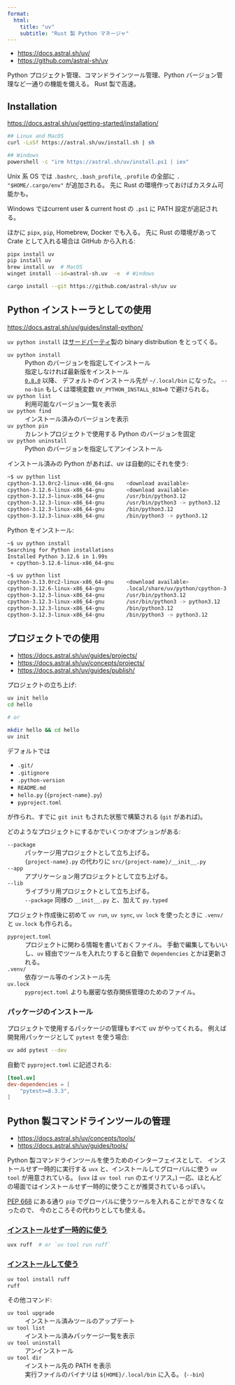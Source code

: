 ```yaml
---
format:
  html:
    title: "uv"
    subtitle: "Rust 製 Python マネージャ"
---
```


- <https://docs.astral.sh/uv/>
- <https://github.com/astral-sh/uv>

Python プロジェクト管理、コマンドラインツール管理、Python バージョン管理など一通りの機能を備える。
Rust 製で高速。


## Installation

<https://docs.astral.sh/uv/getting-started/installation/>

```sh
## Linux and MacOS
curl -LsSf https://astral.sh/uv/install.sh | sh

## Windows
powershell -c "irm https://astral.sh/uv/install.ps1 | iex"
```

Unix 系 OS では `.bashrc`, `.bash_profile`, `.profile` の全部に `. "$HOME/.cargo/env"` が追加される。
先に Rust の環境作っておけばカスタム可能かも。

Windows ではcurrent user & current host の `.ps1` に PATH 設定が追記される。

ほかに `pipx`, `pip`, Homebrew, Docker でも入る。
先に Rust の環境があって Crate として入れる場合は GitHub から入れる:

```sh
pipx install uv
pip install uv
brew install uv  # MacOS
winget install --id=astral-sh.uv  -e  # Windows

cargo install --git https://github.com/astral-sh/uv uv
```


## Python インストーラとしての使用

<https://docs.astral.sh/uv/guides/install-python/>

:::{.note}

`uv python install`
は[サードパーティ](https://github.com/indygreg/python-build-standalone)製の
binary distribution をとってくる。

:::

`uv python install`
: Python のバージョンを指定してインストール
: 指定しなければ最新版をインストール
: [`0.8.0`](https://github.com/astral-sh/uv/releases/tag/0.8.0) 以降、
  デフォルトのインストール先が `~/.local/bin` になった。
  `--no-bin` もしくは環境変数 `UV_PYTHON_INSTALL_BIN=0` で避けられる。

`uv python list`
: 利用可能なバージョン一覧を表示

`uv python find`
: インストール済みのバージョンを表示

`uv python pin`
: カレントプロジェクトで使用する Python のバージョンを固定

`uv python uninstall`
: Python のバージョンを指定してアンインストール

インストール済みの Python があれば、uv は自動的にそれを使う:

```sh
~$ uv python list
cpython-3.13.0rc2-linux-x86_64-gnu    <download available>
cpython-3.12.6-linux-x86_64-gnu       <download available>
cpython-3.12.3-linux-x86_64-gnu       /usr/bin/python3.12
cpython-3.12.3-linux-x86_64-gnu       /usr/bin/python3 -> python3.12
cpython-3.12.3-linux-x86_64-gnu       /bin/python3.12
cpython-3.12.3-linux-x86_64-gnu       /bin/python3 -> python3.12
```

Python をインストール:

```sh
~$ uv python install
Searching for Python installations
Installed Python 3.12.6 in 1.99s
 + cpython-3.12.6-linux-x86_64-gnu

~$ uv python list
cpython-3.13.0rc2-linux-x86_64-gnu    <download available>
cpython-3.12.6-linux-x86_64-gnu       .local/share/uv/python/cpython-3.12.6-linux-x86_64-gnu/bin/python3 -> python3.12
cpython-3.12.3-linux-x86_64-gnu       /usr/bin/python3.12
cpython-3.12.3-linux-x86_64-gnu       /usr/bin/python3 -> python3.12
cpython-3.12.3-linux-x86_64-gnu       /bin/python3.12
cpython-3.12.3-linux-x86_64-gnu       /bin/python3 -> python3.12
```


## プロジェクトでの使用

- <https://docs.astral.sh/uv/guides/projects/>
- <https://docs.astral.sh/uv/concepts/projects/>
- <https://docs.astral.sh/uv/guides/publish/>

プロジェクトの立ち上げ:

```sh
uv init hello
cd hello

# or

mkdir hello && cd hello
uv init
```

デフォルトでは

- `.git/`
- `.gitignore`
- `.python-version`
- `README.md`
- `hello.py` (`{project-name}.py`)
- `pyproject.toml`

が作られ、すでに `git init` もされた状態で構築される
(`git` があれば)。

どのようなプロジェクトにするかでいくつかオプションがある:

`--package`
: パッケージ用プロジェクトとして立ち上げる。
: `{project-name}.py` の代わりに `src/{project-name}/__init__.py`

`--app`
: アプリケーション用プロジェクトとして立ち上げる。

`--lib`
: ライブラリ用プロジェクトとして立ち上げる。
: `--package` 同様の `__init__.py` と、加えて `py.typed`

プロジェクト作成後に初めて `uv run`, `uv sync`, `uv lock` を使ったときに
`.venv/` と `uv.lock` も作られる。

`pyproject.toml`
: プロジェクトに関わる情報を書いておくファイル。
  手動で編集してもいいし、`uv` 経由でツールを入れたりすると自動で `dependencies` とかは更新される。

`.venv/`
: 依存ツール等のインストール先

`uv.lock`
: `pyproject.toml` よりも厳密な依存関係管理のためのファイル。

### パッケージのインストール

プロジェクトで使用するパッケージの管理もすべて uv がやってくれる。
例えば開発用パッケージとして `pytest` を使う場合:

```sh
uv add pytest --dev
```

自動で `pyproject.toml` に記述される:

```toml
[tool.uv]
dev-dependencies = [
    "pytest>=8.3.3",
]
```


## Python 製コマンドラインツールの管理

- <https://docs.astral.sh/uv/concepts/tools/>
- <https://docs.astral.sh/uv/guides/tools/>

Python 製コマンドラインツールを使うためのインターフェイスとして、
インストールせず一時的に実行する `uvx` と、インストールしてグローバルに使う `uv tool` が用意されている。
(`uvx` は `uv tool run` のエイリアス。)
一応、ほとんどの場面ではインストールせず一時的に使うことが推奨されているっぽい。

:::{.note}

[PEP 668](https://peps.python.org/pep-0668/) にある通り
`pip` でグローバルに使うツールを入れることができなくなったので、
今のところその代わりとしても使える。

:::

### [インストールせず一時的に使う](https://docs.astral.sh/uv/guides/tools/#running-tools)

```sh
uvx ruff  # or `uv tool run ruff`
```

### [インストールして使う](https://docs.astral.sh/uv/guides/tools/#installing-tools)

```sh
uv tool install ruff
ruff
```

その他コマンド:

`uv tool upgrade`
: インストール済みツールのアップデート

`uv tool list`
: インストール済みパッケージ一覧を表示

`uv tool uninstall`
: アンインストール

`uv tool dir`
: インストール先の PATH を表示
: 実行ファイルのバイナリは `${HOME}/.local/bin` に入る。 (`--bin`)
